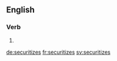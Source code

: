 ==English==

===Verb===
{{head|en}}

# {{en-third-person singular of|securitize}}

[[de:securitizes]]
[[fr:securitizes]]
[[sv:securitizes]]